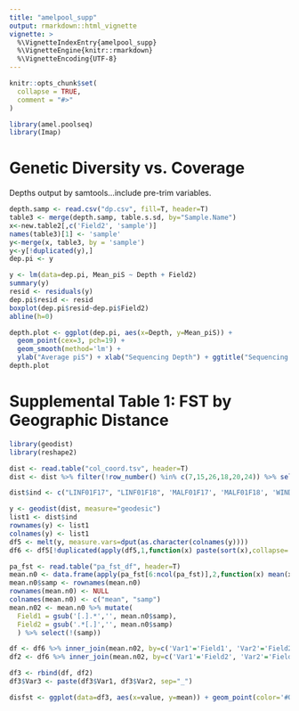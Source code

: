 ```yaml
---
title: "amelpool_supp"
output: rmarkdown::html_vignette
vignette: >
  %\VignetteIndexEntry{amelpool_supp}
  %\VignetteEngine{knitr::rmarkdown}
  %\VignetteEncoding{UTF-8}
---
```


```r
knitr::opts_chunk$set(
  collapse = TRUE,
  comment = "#>"
)
```

```r
library(amel.poolseq)
library(Imap)
```
# Genetic Diversity vs. Coverage

Depths output by samtools...include pre-trim variables.

```r
depth.samp <- read.csv("dp.csv", fill=T, header=T)
table3 <- merge(depth.samp, table.s.sd, by="Sample.Name")
x<-new.table2[,c('Field2', 'sample')]
names(table3)[1] <- 'sample'
y<-merge(x, table3, by = 'sample')
y<-y[!duplicated(y),]
dep.pi <- y

y <- lm(data=dep.pi, Mean_piS ~ Depth + Field2)
summary(y)
resid <- residuals(y)
dep.pi$resid <- resid
boxplot(dep.pi$resid~dep.pi$Field2)
abline(h=0)

depth.plot <- ggplot(dep.pi, aes(x=Depth, y=Mean_piS)) +
  geom_point(cex=3, pch=19) +
  geom_smooth(method='lm') + 
  ylab("Average piS") + xlab("Sequencing Depth") + ggtitle("Sequencing Depth vs. Average Genome-wide Genetic Diversity")
depth.plot
```

# Supplemental Table 1: FST by Geographic Distance
```r
library(geodist)
library(reshape2)

dist <- read.table("col_coord.tsv", header=T)
dist <- dist %>% filter(!row_number() %in% c(7,15,26,18,20,24)) %>% select(!index)

dist$ind <- c("LINF01F17", "LINF01F18", 'MALF01F17', 'MALF01F18', 'WINDF1F17', 'WINDF1F18', 'JULF1F18', 'BERF1F18', 'WYOF1F18', 'MEDF1F18', 'SAXF1F18', 'HAVF1F18', 'JULF1F17', 'LERF1F18', 'LINM1F18', 'WINDM1F18', 'BERM1F18', 'MALM1F18', 'LERM1F18', 'MEDM1F18', 'HAVM1F18', 'JULM1F19', 'WYOM1F18')

y <- geodist(dist, measure="geodesic")
list1 <- dist$ind
rownames(y) <- list1
colnames(y) <- list1
df5 <- melt(y, measure.vars=dput(as.character(colnames(y))))
df6 <- df5[!duplicated(apply(df5,1,function(x) paste(sort(x),collapse='_'))),]

pa_fst <- read.table("pa_fst_df", header=T)
mean.n0 <- data.frame(apply(pa_fst[6:ncol(pa_fst)],2,function(x) mean(x[x>0])))
mean.n0$samp <- rownames(mean.n0)
rownames(mean.n0) <- NULL
colnames(mean.n0) <- c("mean", "samp")
mean.n02 <- mean.n0 %>% mutate(
  Field1 = gsub('[.].*','', mean.n0$samp), 
  Field2 = gsub('.*[.]','', mean.n0$samp)
  ) %>% select(!(samp))

df <- df6 %>% inner_join(mean.n02, by=c('Var1'='Field1', 'Var2'='Field2')) 
df2 <- df6 %>% inner_join(mean.n02, by=c('Var1'='Field2', 'Var2'='Field1'))

df3 <- rbind(df, df2)
df3$Var3 <- paste(df3$Var1, df3$Var2, sep="_")

disfst <- ggplot(data=df3, aes(x=value, y=mean)) + geom_point(color='#000000', size=3, alpha=1) + ylab("Distance (m)") + xlab("Avg. Fst") + ggtitle("PA Fst vs. Distance")

```
